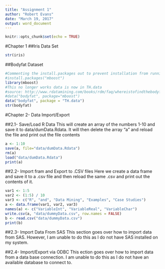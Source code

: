 ---
title: "Assignment 1"
author: "Robert Evans"
date: "March 19, 2017"
output: word_document
---

```{r setup, include=FALSE}
knitr::opts_chunk$set(echo = TRUE)
```

#Chapter 1
##Iris Data Set
```{r}
str(iris)
```

##Bodyfat Dataset
```{r}
#Commenting the install.packages out to prevent installation from running multiple times
#install.packages("mboost")
library(mboost)
#This no longer works data is now in TH.data
#source: http://www.rdatamining.com/books/rdm/faq/whereistofindthebodyfatdata
#data("bodyfat", package="mboost")
data("bodyfat", package = "TH.data")
str(bodyfat)
```

#Chapter 2- Data Import/Export

##2.1- Save/Load R Data
This will create an array of the numbers 1-10 and save it to data/dumData.Rdata. It will then delete the array "a" and reload the file and print out the file contents
```{r}
a <- 1:10
save(a, file="data/dumData.Rdata")
rm(a)
load("data/dumData.Rdata")
print(a)
```

##2.2- Import fram and Export to .CSV files
Here we create a data frame and save it to a .csv file and then reload the same .csv and print out the contents of it.
```{r}
var1 <- 1:5
var2 <- (1:5) / 10
var3 <- c("R", "and", "Data Mining", "Examples", "Case Studies")
a <- data.frame(var1, var2, var3)
names(a) <- c("VariableInt", "VariableReal", "VariableChar")
write.csv(a, "data/dummyData.csv", row.names = FALSE)
b <- read.csv("data/dummyData.csv")
print(b)
```

##2.3- Import Data From SAS
This section goes over how to import data from SAS. However, I am unable to do this as I do not have SAS installed on my system.

##2.4- Import/Export via ODBC
This ection goes over how to import data from a data base connection. I am unable to do this as I do not have an available database to connect to.
